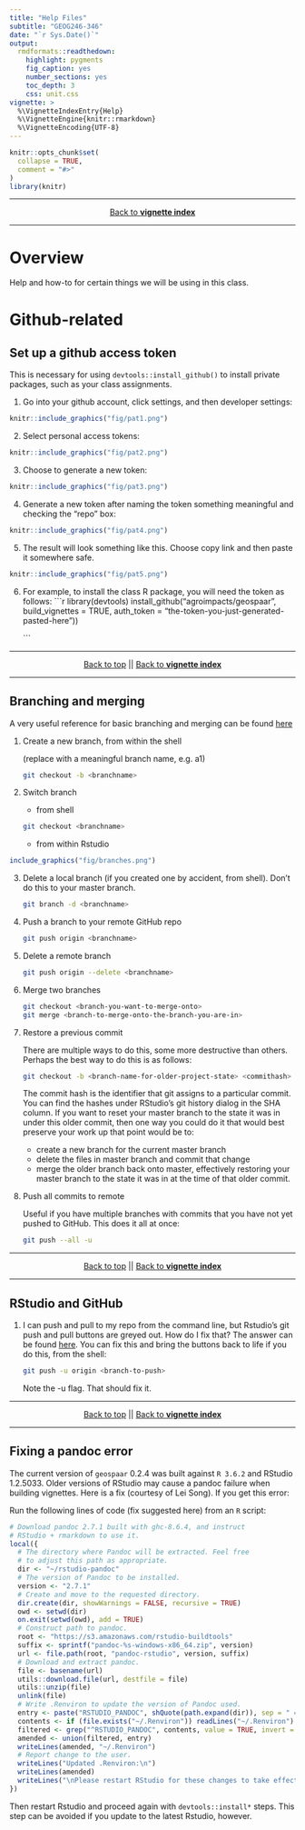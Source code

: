 ```yaml
---
title: "Help Files"
subtitle: "GEOG246-346"
date: "`r Sys.Date()`"
output:
  rmdformats::readthedown:
    highlight: pygments
    fig_caption: yes
    number_sections: yes
    toc_depth: 3
    css: unit.css
vignette: >
  %\VignetteIndexEntry{Help}
  %\VignetteEngine{knitr::rmarkdown}
  %\VignetteEncoding{UTF-8}
---
```


```r
knitr::opts_chunk$set(
  collapse = TRUE,
  comment = "#>"
)
library(knitr)
```

***
<center>
[Back to **vignette index**](toc.html)
</center>
***

# Overview{#overview}
Help and how-to for certain things we will be using in this class.

# Github-related{#github-related}
## Set up a github access token{#set-up-a-github-access-token}

This is necessary for using `devtools::install_github()` to install private packages, such as your class assignments.

1. Go into your github account, click settings, and then developer settings:

```r
knitr::include_graphics("fig/pat1.png")
```

2. Select personal access tokens:

```r
knitr::include_graphics("fig/pat2.png")
```

3. Choose to generate a new token:

```r
knitr::include_graphics("fig/pat3.png")
```

4. Generate a new token after naming the token something meaningful and checking the "repo" box:

```r
knitr::include_graphics("fig/pat4.png")
```

5. The result will look something like this. Choose copy link and then paste it somewhere safe. 
```r
knitr::include_graphics("fig/pat5.png")
```

6. For example, to install the class R package, you will need the token as follows: 
    ```r
    library(devtools)
    install_github("agroimpacts/geospaar", build_vignettes = TRUE, 
                   auth_token = "the-token-you-just-generated-pasted-here"))

    ```

***
<center>
[Back to top](#overview) || [Back to **vignette index**](toc.html)
</center>
***

## Branching and merging{#branching-and-merging}

A very useful reference for basic branching and merging can be found [here](https://git-scm.com/book/en/v2/Git-Branching-Basic-Branching-and-Merging)

1. Create a new branch, from within the shell

    (replace <branchname> with a meaningful branch name, e.g. a1)
    
    ```bash
    git checkout -b <branchname>
    ```

2. Switch branch

    - from shell
    
    ```bash
    git checkout <branchname>
    ```

    - from within Rstudio
    
```r
include_graphics("fig/branches.png") 
```


3. Delete a local branch (if you created one by accident, from shell). Don't do this to your master branch. 

    ```bash
    git branch -d <branchname>
    ```


4. Push a branch to your remote GitHub repo

    ```bash
    git push origin <branchname>
    ```

5. Delete a remote branch

    ```bash
    git push origin --delete <branchname>
    ```

6. Merge two branches

    ```bash
    git checkout <branch-you-want-to-merge-onto>
    git merge <branch-to-merge-onto-the-branch-you-are-in>
    ```

7. Restore a previous commit


    There are multiple ways to do this, some more destructive than others. Perhaps the best way to do this is as follows: 

    ```bash
    git checkout -b <branch-name-for-older-project-state> <commithash>
    ```


    The commit hash is the identifier that git assigns to a particular commit. You can find the hashes under RStudio's git history dialog in the SHA column. If you want to reset your master branch to the state it was in under this older commit, then one way you could do it that would best preserve your work up that point would be to: 
    
    - create a new branch for the current master branch
    - delete the files in master branch and commit that change
    - merge the older branch back onto master, effectively restoring your master branch to the state it was in at the time of that older commit.

8. Push all commits to remote


    Useful if you have multiple branches with commits that you have not yet pushed to GitHub. This does it all at once: 

    ```bash
    git push --all -u 
    ```

***
<center>
[Back to top](#overview) || [Back to **vignette index**](toc.html)
</center>
***

## RStudio and GitHub

1. I can push and pull to my repo from the command line, but Rstudio's git push and pull buttons are greyed out. How do I fix that? The answer can be found [here](https://landeco2point0.wordpress.com/2014/07/22/things-i-forget-pushpull-greyed-out-in-rstudio/). You can fix this and bring the buttons back to life if you do this, from the shell:

    ```bash
    git push -u origin <branch-to-push>
    ```
    
    Note the -u flag. That should fix it. 

***
<center>
[Back to top](#overview) || [Back to **vignette index**](toc.html)
</center>
***

## Fixing a pandoc error
The current version of `geospaar` 0.2.4 was built against `R 3.6.2` and RStudio 1.2.5033. Older versions of RStudio may cause a pandoc failure when building vignettes.  Here is a fix (courtesy of Lei Song). If you get this error:

Run the following lines of code (fix suggested here) from an `R` script:


```r
# Download pandoc 2.7.1 built with ghc-8.6.4, and instruct
# RStudio + rmarkdown to use it.
local({
  # The directory where Pandoc will be extracted. Feel free
  # to adjust this path as appropriate.
  dir <- "~/rstudio-pandoc"
  # The version of Pandoc to be installed.
  version <- "2.7.1"
  # Create and move to the requested directory.
  dir.create(dir, showWarnings = FALSE, recursive = TRUE)
  owd <- setwd(dir)
  on.exit(setwd(owd), add = TRUE)
  # Construct path to pandoc.
  root <- "https://s3.amazonaws.com/rstudio-buildtools"
  suffix <- sprintf("pandoc-%s-windows-x86_64.zip", version)
  url <- file.path(root, "pandoc-rstudio", version, suffix)
  # Download and extract pandoc.
  file <- basename(url)
  utils::download.file(url, destfile = file)
  utils::unzip(file)
  unlink(file)
  # Write .Renviron to update the version of Pandoc used.
  entry <- paste("RSTUDIO_PANDOC", shQuote(path.expand(dir)), sep = " = ")
  contents <- if (file.exists("~/.Renviron")) readLines("~/.Renviron")
  filtered <- grep("^RSTUDIO_PANDOC", contents, value = TRUE, invert = TRUE)
  amended <- union(filtered, entry)
  writeLines(amended, "~/.Renviron")
  # Report change to the user.
  writeLines("Updated .Renviron:\n")
  writeLines(amended)
  writeLines("\nPlease restart RStudio for these changes to take effect.")
}) 
```

Then restart Rstudio and proceed again with `devtools::install*` steps. This step can be avoided if you update to the latest Rstudio, however. 




